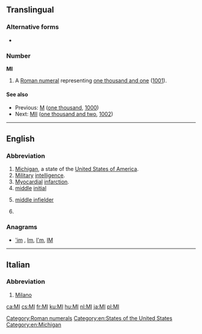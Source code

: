 {{also|Appendix:Variations of "mi"}}
==Translingual==

===Alternative forms===
* {{sense|roman numeral}} {{l|mul|mi}}

===Number===
'''MI'''

# A [[Roman numeral]] representing [[one thousand and one]] ([[1001]]).

====See also====
* Previous: [[M]] ([[one thousand]], [[1000]])
* Next: [[MII]] ([[one thousand and two]], [[1002]])

[[Category:Roman numerals]]

----

==English==

===Abbreviation===
{{rfc-header|Abbreviation}}
{{en-abbr}}

# [[Michigan]], a state of the [[United States of America]].
# [[military|Military]] [[intelligence]].
# [[myocardial|Myocardial]] [[infarction]].
# [[middle]] [[initial]]
# {{label|en|baseball}} [[middle infielder]]
# {{label|en|dentistry}} {{initialism of|[[mesio]] [[incisal]]|lang=en}}

===Anagrams===
* [['im#English|'im]] , [[Im#English|Im]], [[I'm#English|I'm]], [[IM#English|IM]]

[[Category:en:States of the United States]]
[[Category:en:Michigan]]

----

==Italian==

===Abbreviation===
{{rfc-header|Abbreviation}}
{{head|it|abbreviation}}

# [[Milano]]

[[ca:MI]]
[[cs:MI]]
[[fr:MI]]
[[ku:MI]]
[[hu:MI]]
[[nl:MI]]
[[ja:MI]]
[[pl:MI]]